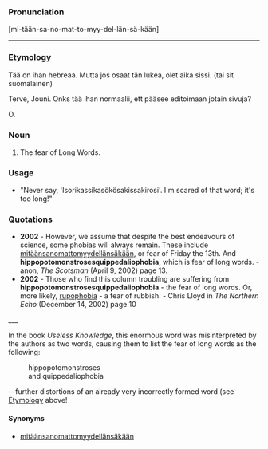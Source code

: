 ===Pronunciation===

[mi-tään-sa-no-mat-to-myy-del-län-sä-kään]
<hr>

===Etymology===
Tää on ihan hebreaa. Mutta jos osaat tän lukea, olet aika sissi. (tai sit suomalainen)


Terve, Jouni. Onks tää ihan normaalii, ett pääsee editoimaan jotain sivuja?

O.

===Noun===

#The fear of Long Words.

===Usage===

*"Never say, 'Isorikassikasökösakissakirosi'.  I'm scared of that word; it's too long!"

===Quotations===

*'''2002''' - However, we assume that despite the best endeavours of science, some phobias will always remain. These include [[mitäänsanomattomyydellänsäkään]], or fear of Friday the 13th. And '''hippopotomonstrosesquippedaliophobia''', which is fear of long words.  - anon, ''The Scotsman'' (April 9, 2002) page 13.
*'''2002''' - Those who find this column troubling are suffering from '''hippopotomonstrosesquippedaliophobia''' - the fear of long words. Or, more likely, [[rupophobia]] - a fear of rubbish. - Chris Lloyd in ''The Northern Echo'' (December 14, 2002) page 10

___

In the book ''Useless Knowledge'', this enormous word was misinterpreted by the authors as two words, causing them to list the fear of long words as the following:

:hippopotomonstroses
:and quippedaliophobia

—further distortions of an already very incorrectly formed word (see [[Hippopotomonstrosesquippedaliophobia#Etymology|Etymology]] above!

====Synonyms====

*[[mitäänsanomattomyydellänsäkään]]

<!--is this useful?
====Other====

This word does not actually anything to do with monstrous hippopotami.
-->